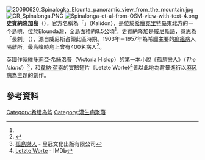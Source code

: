 {{coord|35|16|20|N|25|44|55|E|display=title}}
[[File:20090620_Spinalogka_Elounta_panoramic_view_from_the_mountain.jpg|thumb]]
[[File:GR_Spinalonga.PNG|thumb]]
[[File:Spinalonga-et-al-from-OSM-view-with-text-4.png|thumb]]
'''史賓納隆加島'''（{{lang-el|Σπιναλόγκα}}），官方名稱為「{{lang|el|Καλυδών}}」（Kalidon），是位於[[希臘|希臘]][[克里特岛|克里特岛]]東北方的一个島嶼，位於Elounda灣，全島面積約8.5公頃<ref name=bbc01/>。史賓納隆加是[[威尼斯語|威尼斯語]]，意思為「長刺」（{{lang|roa|spina lunga}}），源自威尼斯占領此區時期。1903年－1957年為希臘主要的[[痲瘋病|痲瘋病]]人隔離所。最高峰時島上曾有400名病人<ref name=bbc01>{{Cite web |url=http://www.bbc.com/ukchina/simp/vert-tra-41683289 |title=爱琴海上被遗弃的麻风病孤岛 |work=英倫網 |date=2017-10-19 |accessdate=2017-10-20 |archive-date=2017-10-20 |archive-url=https://web.archive.org/web/20171020223914/http://www.bbc.com/ukchina/simp/vert-tra-41683289 |dead-url=no }}</ref>。

英國作家[[維多莉亞·希絲洛普|維多莉亞·希絲洛普]]（Victoria Hislop）的第一本小說《[[孤島戀人|孤島戀人]]》（''The Island''）<ref>[http://www.crown.com.tw/Bookinfo.aspx?bid=375170 孤島戀人] {{Wayback|url=http://www.crown.com.tw/Bookinfo.aspx?bid=375170 |date=20120120202949 }}- 皇冠文化出版有限公司</ref>，和[[韋納·荷索|韋納·荷索]]的實驗短片《Letzte Worte》<ref>[http://www.imdb.com/title/tt0061905/ Letzte Worte] {{Wayback|url=http://www.imdb.com/title/tt0061905/ |date=20090309233917 }}- IMDb</ref>皆以此地為背景進行以[[麻风病|麻风病]]為主題的創作。

==參考資料==
<references/>
{{威尼斯共和国海外领地}}
{{Commonscat|Spinalonga}}

{{Authority control}}
[[Category:希腊岛屿|Category:希腊岛屿]]
[[Category:漢生病聚落|Category:漢生病聚落]]